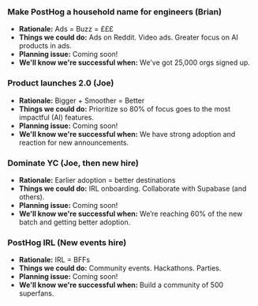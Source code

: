 
### Make PostHog a household name for engineers (Brian)
- **Rationale:** Ads = Buzz = £££
- **Things we could do:** Ads on Reddit. Video ads. Greater focus on AI products in ads. 
- **Planning issue:** Coming soon!
- **We'll know we're successful when:** We've got 25,000 orgs signed up. 

### Product launches 2.0 (Joe)
- **Rationale:** Bigger + Smoother = Better
- **Things we could do:** Prioritize so 80% of focus goes to the most impactful (AI) features.
- **Planning issue:** Coming soon!
- **We'll know we're successful when:** We have strong adoption and reaction for new announcements. 

### Dominate YC (Joe, then new hire)
- **Rationale:** Earlier adoption = better destinations
- **Things we could do:** IRL onboarding. Collaborate with Supabase (and others). 
- **Planning issue:** Coming soon!
- **We'll know we're successful when:** We’re reaching 60% of the new batch and getting better adoption. 

### PostHog IRL (New events hire)
- **Rationale:** IRL = BFFs
- **Things we could do:** Community events. Hackathons. Parties. 
- **Planning issue:** Coming soon!
- **We'll know we're successful when:** Build a community of 500 superfans. 